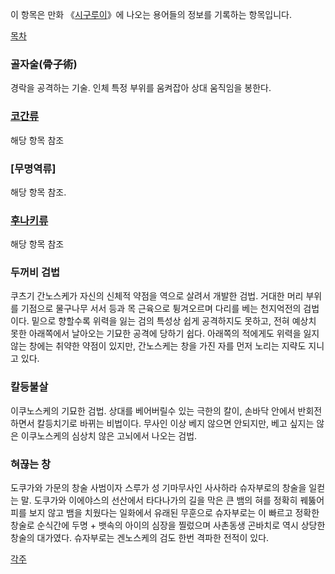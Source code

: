 이 항목은 만화 《[[시구루이]]》에 나오는 용어들의 정보를 기록하는 항목입니다.

[[목차]] 
=== 골자술(骨子術) ===
경락을 공격하는 기술. 인체 특정 부위를 움켜잡아 상대 움직임을 봉한다.

=== [[코간류]] ===
해당 항목 참조

=== [무명역류] ===
해당 항목 참조.

=== [[후나키류]] ===
해당 항목 참조

=== 두꺼비 검법 ===
쿠츠기 간노스케가 자신의 신체적 약점을 역으로 살려서 개발한 검법. 거대한 머리 부위를 기점으로 물구나무 서서 등과 목 근육으로 튕겨오르며 다리를 베는 천지억전의 검법이다. 밑으로 향할수록 위력을 잃는 검의 특성상 쉽게 공격하지도 못하고, 전혀 예상치 못한 아래쪽에서 날아오는 기묘한 공격에 당하기 쉽다. 아래쪽의 적에게도 위력을 잃지 않는 창에는 취약한 약점이 있지만, 간노스케는 창을 가진 자를 먼저 노리는 지략도 지니고 있다.

=== 칼등불살 ===
이쿠노스케의 기묘한 검법. 상대를 베어버릴수 있는 극한의 칼이, 손바닥 안에서 반회전하면서 칼등치기로 바뀌는 비법이다. 무사인 이상 베지 않으면 안되지만, 베고 싶지는 않은 이쿠노스케의 심상치 않은 고뇌에서 나오는 검법.

=== 혀끊는 창 ===
도쿠가와 가문의 창술 사범이자 스루가 성 기마무사인 사사하라 슈자부로의 창술을 일컫는 말. 도쿠가와 이에야스의 선산에서 타다나가의 길을 막은 큰 뱀의 혀를 정확히 꿰뚫어 피를 보지 않고 뱀을 치웠다는 일화에서 유래된 무훈으로 슈자부로는 이 빠르고 정확한 창술로 순식간에 두명 + 뱃속의 아이의 심장을 찔렀으며 사촌동생 곤바치로 역시 상당한 창술의 대가였다. 슈자부로는 겐노스케의 검도 한번 격파한 전적이 있다.

[[각주]]
